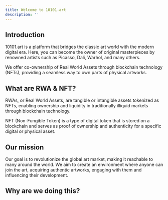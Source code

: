 ```yaml
---
title: Welcome to 10101.art
description: ''
---
```




## Introduction

10101.art is a platform that bridges the classic art world with the modern digital era. Here, you can become the owner of original masterpieces by renowned artists such as Picasso, Dali, Warhol, and many others.

We offer co-ownership of Real World Assets through blockchain technology (NFTs), providing a seamless way to own parts of physical artworks.


## What are RWA & NFT?

RWAs, or Real World Assets, are tangible or intangible assets tokenized as NFTs, enabling ownership and liquidity in traditionally illiquid markets through blockchain technology.

NFT (Non-Fungible Token) is a type of digital token that is stored on a blockchain and serves as proof of ownership and authenticity for a specific digital or physical asset.

## Our mission

Our goal is to revolutionize the global art market, making it reachable to many around the world. 
We aim to create an environment where anyone can join the art, acquiring authentic artworks, engaging with them and influencing their development.

## Why are we doing this?
